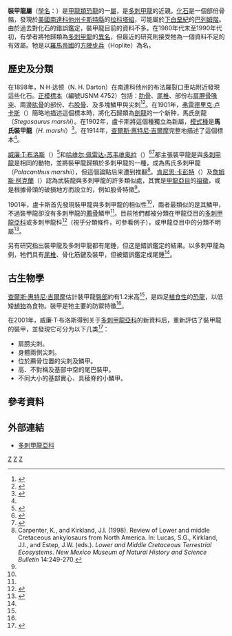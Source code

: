 {{Automatic Taxobox
| taxon = Hoplitosaurus
| status = fossil
| fossil_range = [[下白堊紀|下白堊紀]]{{Fossil range|130}}
| image = Hoplitosaurus spined plate.jpg
| image_caption = 
| authority = [[弗雷德里克·卢卡斯|Lucas]], 1901
| type_species = '''馬氏裝甲龍<br>''Hoplitosaurus marshi'''''
| type_species_authority = Lucas, 1902
}}

'''裝甲龍屬'''（[[學名|學名]]：''{{lang|la|Hoplitosaurus}}''）是[[甲龍類|甲龍類]][[恐龍|恐龍]]的一[[屬|屬]]，是[[多刺甲龍|多刺甲龍]]的近親。[[化石|化石]]是一個部份骨骼，發現於[[美國|美國]][[南達科他州|南達科他州]][[卡斯特縣_(南達科他州)|卡斯特縣]]的[[拉科塔組|拉科塔組]]，可能屬於[[下白堊紀|下白堊紀]]的[[巴列姆階|巴列姆階]]。由於過去對化石的錯誤鑑定，裝甲龍目前的資料不多。在1980年代末至1990年代初，有學者將牠歸類為[[多刺甲龍|多刺甲龍]]的[[異名|異名]]，但最近的研究則接受牠為一個資料不足的有效屬。牠是以[[羅馬帝國|羅馬帝國]]的[[方陣步兵|方陣步兵]]（Hoplite）為名。

==歷史及分類==
在1898年，N·H·达顿（N. H. Darton）在南達科他州的布法羅裂口車站附近發現這些化石。[[正模標本|正模標本]]（編號USNM 4752）包括：[[肋骨|肋骨]]、[[尾椎|尾椎]]、部份右[[肩胛骨喙突|肩胛骨喙突]]、兩邊[[肱骨|肱骨]]的部份、右[[股骨|股骨]]、及多塊鱗甲與尖刺<ref name=FL01>{{Cite journal|author=Lucas, F.A.|year=1901|title=A new dinosaur, ''Stegosaurus marshi'', from the Lower Cretaceous of South Dakota|journal=Proceedings of the United States National Museum|volume=23|issue=1224|pages=591-592}}</ref><ref name=CWG14>{{Cite journal|author=Gilmore, C.W.|year=1914|title=Osteology of the armored Dinosauria in the United States National Museum, with special reference to the genus ''Stegosaurus''|journal=United States National Museum Bulletin|volume=89|pages=1-136}}</ref>。在1901年，[[弗雷德里克·卢卡斯|弗雷德里克·卢卡斯]]（{{lang|en|Frederick Lucas}}）簡略地描述這個標本時，將化石歸類為[[劍龍|劍龍]]的一个新种，馬氏劍龍（''Stegosaurus marshi''）。在1902年，盧卡斯將這個種獨立為新屬，[[模式種|模式種]]是'''馬氏裝甲龍'''（''H. marshi''）<ref name=FL02>{{Cite journal|author=Lucas, F.A.|year=1902|title=Paleontological notes. The generic name ''Omosaurus''. A new generic name for ''Stegosaurus marshi''|journal=Science new series|volume=16|issue=402|pages=435}}</ref>。在1914年，[[查爾斯·惠特尼·吉爾摩|查爾斯·惠特尼·吉爾摩]]完整地描述了這個標本<ref name=CWG14/>。

[[威廉·T·布洛斯|威廉·T·布洛斯]]（{{lang|en|William T. Blows}}）<ref name=WTB87>{{Cite journal|author=Blows, W.T.|year=1987|title=The armoured dinosaur ''Polacanthus foxi'' from the Lower Cretaceous of the Isle of Wight|journal=Palaeontology|volume=30|issue=3|pages=557-580}}</ref>和[[哈维尔·佩雷达-苏韦维奥拉|哈维尔·佩雷达-苏韦维奥拉]]（{{lang|es|Javier Pereda-Suberbiola}}）<ref name=JPS91>{{Cite journal|author=Pereda-Suberbiola, J.|year=1991|title=Nouvelle évidence d'une connexion terrestre entre Europe et Amérique du Nord au Crétacé inférior: ''Hoplitosaurus'' synonyme de ''Polacanthus'' (Ornithischia: Ankylosauria)|journal=C.R. Académie de Science, Paris|issue=313|pages=971-976}}</ref><ref name=JPS94>{{Cite journal|author=Pereda-Suberbiola, J.|year=1994|title=''Polacanthus'' (Ornithischia, Ankylosauria), a transatlantic armoured dinosaur from the Early Cretaceous of Europe and North America|journal=Palaeontographica Abteilung|volume=A 232|issue=4-6|pages=133-159}}</ref>都主張裝甲龍是與[[多刺甲龍|多刺甲龍]]是相同的動物，並將裝甲龍歸類於多刺甲龍的一種，成為馬氏多刺甲龍（''Polacanthus marshii''），但這個論點后来遭到推翻<ref name=CK98>Carpenter, K., and Kirkland, J.I. (1998). Review of Lower and middle Cretaceous ankylosaurs from North America. In: Lucas, S.G., Kirkland, J.I., and Estep, J.W. (eds.). ''Lower and Middle Cretaceous Terrestrial Ecosystems''. ''New Mexico Museum of Natural History and Science Bulletin'' 14:249-270.</ref>。[[肯尼思·卡彭特|肯尼思·卡彭特]]（{{lang|en|Kenneth Carpenter}}）及[[詹姆斯·柯克蘭|詹姆斯·柯克蘭]]（{{lang|en|James Kirkland}}）認為武裝龍與多刺甲龍的許多類似處，其實是[[甲龍亞目|甲龍亞目]]的[[祖徵|祖徵]]，或是根據骨頭的破損地方而設立的，例如股骨特徵<ref name=CK98/>。

1901年，盧卡斯首先發現裝甲龍與多刺甲龍的相似性<ref name=FL01/>，兩者最類似的是其鱗甲，不過裝甲龍卻沒有多刺甲龍的[[薦骨|薦骨]]鱗甲<ref name=CK98/>。目前牠們都被分類在甲龍亞目的[[多刺甲龍亞科|多刺甲龍亞科]]或多刺甲龍科<ref name=KC01>{{Cite book|author=Carpenter, K.|year=2001|chapter=Phylogenetic analysis of the Ankylosauria|editor=Carpenter, K. (ed.)|title=The Armored Dinosaurs|publisher=Indiana University Press|location=Bloomington|pages=455-483|id=ISBN 978-0-253-33964-5}}</ref>（視乎分類條件，可參看例子[http://tolweb.org/Polacanthidae/15774 ]{{Wayback|url=http://tolweb.org/Polacanthidae/15774 |date=20070930154002 }}），或甲龍亞目中的分類不明屬<ref name=VMW04>{{Cite book|author=Vickaryous, M.K., Maryańska, T., and Weishampel, D.B.|year=2004|chapter=Ankylosauria|editor=Weishampel, D.B., Dodson, P., and Osmólska, H. (eds.)|title=The Dinosauria|edition=second edition|publisher=University of California Press|location=Berkeley|pages=363-392|id=ISBN 978-0-520-24209-8}}</ref>。

另有研究指出裝甲龍及多刺甲龍都有尾錘，但这是錯誤鑑定的結果。以多刺甲龍為例，牠們具有[[尾椎|尾椎]]、骨化筋鍵及裝甲，但被錯誤鑑定成尾錘<ref name=CK98/>。

==古生物學==
[[查爾斯·惠特尼·吉爾摩|查爾斯·惠特尼·吉爾摩]]估計裝甲龍[[臀部|臀部]]約有1.2米高<ref name=CWG14/>，是四足[[植食性|植食性]]的[[恐龍|恐龍]]，以低矮[[植物|植物]]為食物。裝甲是牠主要的防禦特徵<ref name=VMW04/>。

在2001年，威廉·T·布洛斯得到关于[[多刺甲龍亞科|多刺甲龍亞科]]的新資料后，重新評估了裝甲龍的裝甲，並發現它可分为以下几类<ref name=WTB01>{{Cite book|author=Blows, W.T.|year=2001|chapter=Dermal armor of the polacanthine dinosaurs|editor=Carpenter, K. (ed.)|title=The Armored Dinosaurs|publisher=Indiana University Press|location=Bloomington|pages=363-385|id=ISBN 978-0-253-33964-5}}</ref>：
* 肩膀尖刺。
* 身體兩側尖刺。
* 位於薦骨位置的尖刺及鱗甲。
* 高、不對稱及基部中空的尾巴裝甲。
* 不同大小的基部實心、具稜脊的小鱗甲。

==參考資料==
{{reflist}}

==外部連結==
*[http://tolweb.org/Polacanthidae/15774 多刺甲龍亞科]{{Wayback|url=http://tolweb.org/Polacanthidae/15774 |date=20070930154002 }}
{{Taxonbar|from=Q139951}}

[[Category:多刺甲龍亞科|Z]]
[[Category:下白堊紀恐龍|Z]]
[[Category:北美洲恐龍|Z]]